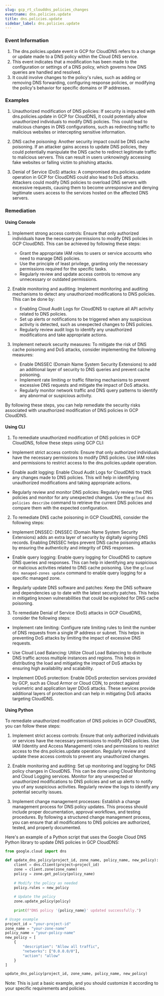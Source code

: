 ```yaml
--- 
slug: gcp_rt_clouddns_policies_changes
eventname: dns.policies.update
title: dns.policies.update
sidebar_label: dns.policies.update
---
```

                       
### Event Information

1. The dns.policies.update event in GCP for CloudDNS refers to a change or update made to a DNS policy within the Cloud DNS service.
2. This event indicates that a modification has been made to the configuration or settings of a DNS policy, which governs how DNS queries are handled and resolved.
3. It could involve changes to the policy's rules, such as adding or removing DNS forwarding, configuring response policies, or modifying the policy's behavior for specific domains or IP addresses.


### Examples

1. Unauthorized modification of DNS policies: If security is impacted with dns.policies.update in GCP for CloudDNS, it could potentially allow unauthorized individuals to modify DNS policies. This could lead to malicious changes in DNS configurations, such as redirecting traffic to malicious websites or intercepting sensitive information.

2. DNS cache poisoning: Another security impact could be DNS cache poisoning. If an attacker gains access to update DNS policies, they could potentially manipulate the DNS cache to redirect legitimate traffic to malicious servers. This can result in users unknowingly accessing fake websites or falling victim to phishing attacks.

3. Denial of Service (DoS) attacks: A compromised dns.policies.update operation in GCP for CloudDNS could also lead to DoS attacks. Attackers could modify DNS policies to overload DNS servers with excessive requests, causing them to become unresponsive and denying legitimate users access to the services hosted on the affected DNS servers.

### Remediation

#### Using Console

1. Implement strong access controls: Ensure that only authorized individuals have the necessary permissions to modify DNS policies in GCP CloudDNS. This can be achieved by following these steps:
   - Grant the appropriate IAM roles to users or service accounts who need to manage DNS policies.
   - Use the principle of least privilege, granting only the necessary permissions required for the specific tasks.
   - Regularly review and update access controls to remove any unnecessary or outdated permissions.

2. Enable monitoring and auditing: Implement monitoring and auditing mechanisms to detect any unauthorized modifications to DNS policies. This can be done by:
   - Enabling Cloud Audit Logs for CloudDNS to capture all API activity related to DNS policies.
   - Set up alerts or notifications to be triggered when any suspicious activity is detected, such as unexpected changes to DNS policies.
   - Regularly review audit logs to identify any unauthorized modifications and take appropriate actions.

3. Implement network security measures: To mitigate the risk of DNS cache poisoning and DoS attacks, consider implementing the following measures:
   - Enable DNSSEC (Domain Name System Security Extensions) to add an additional layer of security to DNS queries and prevent cache poisoning.
   - Implement rate limiting or traffic filtering mechanisms to prevent excessive DNS requests and mitigate the impact of DoS attacks.
   - Regularly monitor network traffic and DNS query patterns to identify any abnormal or suspicious activity.

By following these steps, you can help remediate the security risks associated with unauthorized modification of DNS policies in GCP CloudDNS.

#### Using CLI

1. To remediate unauthorized modification of DNS policies in GCP CloudDNS, follow these steps using GCP CLI:

- Implement strict access controls: Ensure that only authorized individuals have the necessary permissions to modify DNS policies. Use IAM roles and permissions to restrict access to the dns.policies.update operation.

- Enable audit logging: Enable Cloud Audit Logs for CloudDNS to track any changes made to DNS policies. This will help in identifying unauthorized modifications and taking appropriate actions.

- Regularly review and monitor DNS policies: Regularly review the DNS policies and monitor for any unexpected changes. Use the `gcloud dns policies describe` command to retrieve the current DNS policies and compare them with the expected configuration.

2. To remediate DNS cache poisoning in GCP CloudDNS, consider the following steps:

- Implement DNSSEC: DNSSEC (Domain Name System Security Extensions) adds an extra layer of security by digitally signing DNS records. Enabling DNSSEC helps prevent DNS cache poisoning attacks by ensuring the authenticity and integrity of DNS responses.

- Enable query logging: Enable query logging for CloudDNS to capture DNS queries and responses. This can help in identifying any suspicious or malicious activities related to DNS cache poisoning. Use the `gcloud dns managed-zones update` command to enable query logging for a specific managed zone.

- Regularly update DNS software and patches: Keep the DNS software and dependencies up to date with the latest security patches. This helps in mitigating known vulnerabilities that could be exploited for DNS cache poisoning.

3. To remediate Denial of Service (DoS) attacks in GCP CloudDNS, consider the following steps:

- Implement rate limiting: Configure rate limiting rules to limit the number of DNS requests from a single IP address or subnet. This helps in preventing DoS attacks by limiting the impact of excessive DNS requests.

- Use Cloud Load Balancing: Utilize Cloud Load Balancing to distribute DNS traffic across multiple instances and regions. This helps in distributing the load and mitigating the impact of DoS attacks by ensuring high availability and scalability.

- Implement DDoS protection: Enable DDoS protection services provided by GCP, such as Cloud Armor or Cloud CDN, to protect against volumetric and application layer DDoS attacks. These services provide additional layers of protection and can help in mitigating DoS attacks targeting CloudDNS.

#### Using Python

To remediate unauthorized modification of DNS policies in GCP CloudDNS, you can follow these steps:

1. Implement strict access controls: Ensure that only authorized individuals or services have the necessary permissions to modify DNS policies. Use IAM (Identity and Access Management) roles and permissions to restrict access to the dns.policies.update operation. Regularly review and update these access controls to prevent any unauthorized changes.

2. Enable monitoring and auditing: Set up monitoring and logging for DNS policy changes in CloudDNS. This can be done using Cloud Monitoring and Cloud Logging services. Monitor for any unexpected or unauthorized modifications to DNS policies and set up alerts to notify you of any suspicious activities. Regularly review the logs to identify any potential security issues.

3. Implement change management processes: Establish a change management process for DNS policy updates. This process should include proper documentation, approval workflows, and testing procedures. By following a structured change management process, you can ensure that all modifications to DNS policies are authorized, tested, and properly documented.

Here's an example of a Python script that uses the Google Cloud DNS Python library to update DNS policies in GCP CloudDNS:

```python
from google.cloud import dns

def update_dns_policy(project_id, zone_name, policy_name, new_policy):
    client = dns.Client(project=project_id)
    zone = client.zone(zone_name)
    policy = zone.get_policy(policy_name)
    
    # Modify the policy as needed
    policy.rules = new_policy
    
    # Update the policy
    zone.update_policy(policy)
    
    print(f"DNS policy '{policy_name}' updated successfully.")

# Usage example
project_id = "your-project-id"
zone_name = "your-zone-name"
policy_name = "your-policy-name"
new_policy = [
    {
        "description": "Allow all traffic",
        "networks": ["0.0.0.0/0"],
        "action": "allow"
    }
]

update_dns_policy(project_id, zone_name, policy_name, new_policy)
```

Note: This is just a basic example, and you should customize it according to your specific requirements and policies.


 